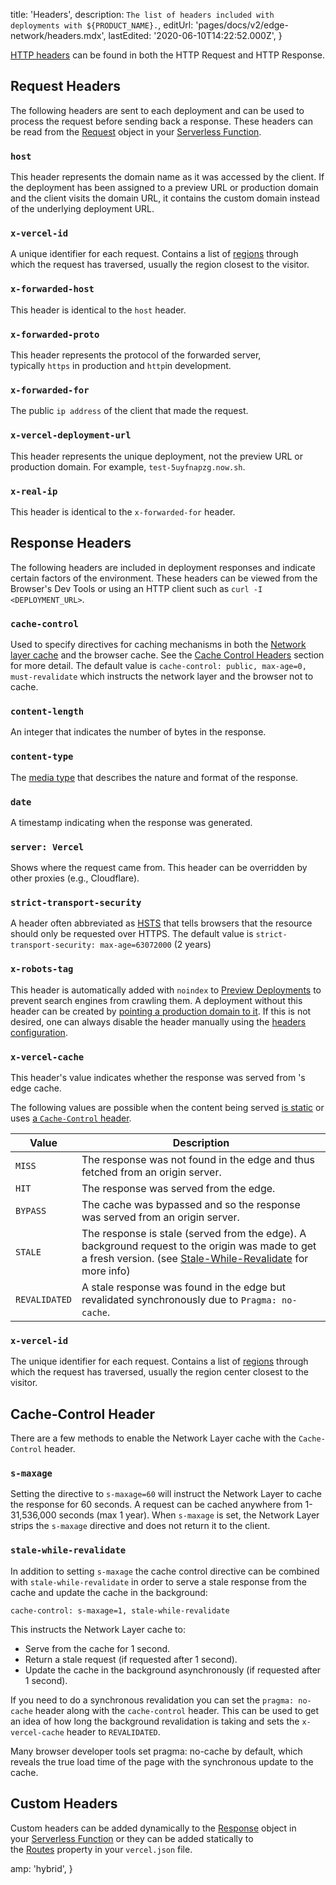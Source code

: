 
  title: 'Headers',
  description: `The list of headers included with deployments with ${PRODUCT_NAME}.`,
  editUrl: 'pages/docs/v2/edge-network/headers.mdx',
  lastEdited: '2020-06-10T14:22:52.000Z',
}

[HTTP headers](https://developer.mozilla.org/en-US/docs/Web/HTTP/Headers) can be found in both the HTTP Request and HTTP Response.

## Request Headers

The following headers are sent to each <ProductName /> deployment and can be used to process the request before sending back a response. These headers can be read from the [Request](https://nodejs.org/api/http.html#http_message_headers) object in your [Serverless Function](/docs/v2/serverless-functions/introduction/).

### `host`

This header represents the domain name as it was accessed by the client. If the deployment has been assigned to a preview URL or production domain and the client visits the domain URL, it contains the custom domain instead of the underlying deployment URL.

### `x-vercel-id`

A unique identifier for each request. Contains a list of [regions](/docs/v2/platform/regions/) through which the request has traversed, usually the region closest to the visitor.

### `x-forwarded-host`

This header is identical to the `host` header.

### `x-forwarded-proto`

This header represents the protocol of the forwarded server, typically `https` in production and `http`in development.

### `x-forwarded-for`

The public `ip address` of the client that made the request.

### `x-vercel-deployment-url`

This header represents the unique deployment, not the preview URL or production domain. For example, `test-5uyfnapzg.now.sh`.

### `x-real-ip`

This header is identical to the `x-forwarded-for` header.

## Response Headers

The following headers are included in <ProductName /> deployment responses and indicate certain factors of the environment. These headers can be viewed from the Browser's Dev Tools or using an HTTP client such as `curl -I <DEPLOYMENT_URL>`.

### `cache-control`

Used to specify directives for caching mechanisms in both the [Network layer cache](/docs/v2/edge-network/caching/) and the browser cache. See the [Cache Control Headers](/docs/v2/edge-network/headers/#cache-control-header) section for more detail. The default value is `cache-control: public, max-age=0, must-revalidate` which instructs the network layer and the browser not to cache.

### `content-length`

An integer that indicates the number of bytes in the response.

### `content-type`

The [media type](https://developer.mozilla.org/en-US/docs/Web/HTTP/Basics_of_HTTP/MIME_types) that describes the nature and format of the response.

### `date`

A timestamp indicating when the response was generated.

### `server: Vercel`

Shows where the request came from. This header can be overridden by other proxies (e.g., Cloudflare).

### `strict-transport-security`

A header often abbreviated as [HSTS](https://developer.mozilla.org/en-US/docs/Glossary/HSTS) that tells browsers that the resource should only be requested over HTTPS. The default value is `strict-transport-security: max-age=63072000` (2 years)

### `x-robots-tag`

This header is automatically added with `noindex` to [Preview Deployments](/docs/v2/platform/deployments#preview) to prevent search engines from crawling them. A deployment without this header can be created by [pointing a production domain to it](https://vercel.com/docs/v2/custom-domains#adding-a-domain). If this is not desired, one can always disable the header manually using the [headers configuration](https://vercel.com/docs/configuration#project/headers).

### `x-vercel-cache`

This header's value indicates whether the response was served from <OrgName />'s edge cache.

The following values are possible when the content being served [is static](/docs/v2/edge-network/caching/#caching-static-files) or uses [a `Cache-Control` header](/docs/v2/edge-network/caching).

| Value         | Description                                                                                                                                                                                                           |
| ------------- | --------------------------------------------------------------------------------------------------------------------------------------------------------------------------------------------------------------------- |
| `MISS`        | The response was not found in the edge and thus fetched from an origin server.                                                                                                                                        |
| `HIT`         | The response was served from the edge.                                                                                                                                                                                |
| `BYPASS`      | The cache was bypassed and so the response was served from an origin server.                                                                                                                                          |
| `STALE`       | The response is stale (served from the edge). A background request to the origin was made to get a fresh version. (see [Stale-While-Revalidate](/docs/v2/edge-network/caching/#stale-while-revalidate) for more info) |
| `REVALIDATED` | A stale response was found in the edge but revalidated synchronously due to `Pragma: no-cache`.                                                                                                                       |

### `x-vercel-id`

The unique identifier for each request. Contains a list of [regions](/docs/v2/platform/regions/) through which the request has traversed, usually the region center closest to the visitor.

## Cache-Control Header

There are a few methods to enable the Network Layer cache with the `Cache-Control` header.

### `s-maxage`

Setting the directive to `s-maxage=60` will instruct the Network Layer to cache the response for 60 seconds. A request can be cached anywhere from 1-31,536,000 seconds (max 1 year). When `s-maxage` is set, the Network Layer strips the `s-maxage` directive and does not return it to the client.

### `stale-while-revalidate`

In addition to setting `s-maxage` the cache control directive can be combined with `stale-while-revalidate` in order to serve a stale response from the cache and update the cache in the background:

```
cache-control: s-maxage=1, stale-while-revalidate
```

This instructs the Network Layer cache to:

- Serve from the cache for 1 second.
- Return a stale request (if requested after 1 second).
- Update the cache in the background asynchronously (if requested after 1 second).

If you need to do a synchronous revalidation you can set the `pragma: no-cache` header along with the `cache-control` header. This can be used to get an idea of how long the background revalidation is taking and sets the `x-vercel-cache` header to `REVALIDATED`.

<Note>
  Many browser developer tools set <InlineCode>pragma: no-cache</InlineCode> by
  default, which reveals the true load time of the page with the synchronous
  update to the cache.
</Note>

## Custom Headers

Custom headers can be added dynamically to the [Response](https://nodejs.org/api/http.html#http_response_setheader_name_value) object in your [Serverless Function](/docs/v2/serverless-functions/introduction/) or they can be added statically to the [Routes](/docs/configuration#routes/headers) property in your `vercel.json` file.


  amp: 'hybrid',
}

